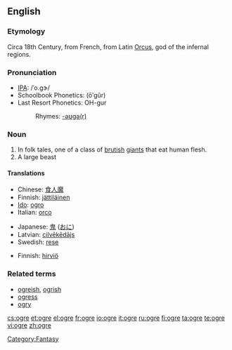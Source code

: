 {{see|Ogre}}
==English==

===Etymology===
Circa 18th Century, from French, from Latin [[Orcus]], god of the infernal regions.

===Pronunciation===
* [[IPA]]: /ˈo.ɡɝ/
* Schoolbook Phonetics: (ōʹgûr)
* Last Resort Phonetics: OH-gur
*: Rhymes: [[Rhymes:English:-əʊɡə(r)|-əʊɡə(r)]]
{{wikipedia}}

===Noun===
{{en-noun}}

# In folk tales, one of a class of [[brutish]] [[giant]]s that eat human flesh.
# A large beast

====Translations====
{{trans-top|brutish giant}}
* Chinese: [[食人魔]]
* Finnish: [[jättiläinen]]
* [[Ido]]: [[ogro]]
* Italian: [[orco]] {{m}}
{{trans-mid}}
* Japanese: [[鬼]] ([[おに]])
* Latvian: [[cilvēkēdājs]]
* Swedish: [[rese]]
{{trans-bottom}}

{{trans-top|large beast}}
* Finnish: [[hirviö]]
{{trans-mid}}
{{trans-bottom}}

===Related terms===
* [[ogreish]], [[ogrish]]
* [[ogress]]
* [[ogry]]

[[Category:Fantasy]]

[[cs:ogre]]
[[et:ogre]]
[[el:ogre]]
[[fr:ogre]]
[[io:ogre]]
[[it:ogre]]
[[ru:ogre]]
[[fi:ogre]]
[[ta:ogre]]
[[te:ogre]]
[[vi:ogre]]
[[zh:ogre]]